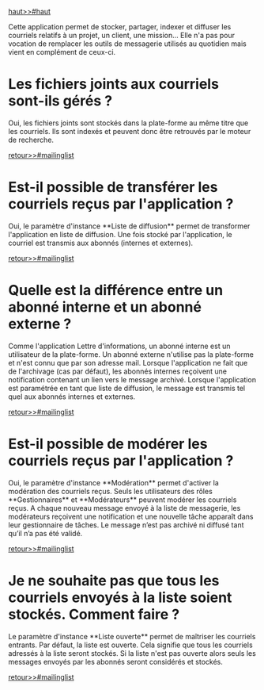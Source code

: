 [[haut>>#haut]]

Cette application permet de stocker, partager, indexer et diffuser les courriels relatifs à un projet, un client, une mission... 
Elle n'a pas pour vocation de remplacer les outils de messagerie utilisés au quotidien mais vient en complément de ceux-ci.

= Les fichiers joints aux courriels sont-ils gérés ? =

Oui, les fichiers joints sont stockés dans la plate-forme au même titre que les courriels. Ils sont indexés et peuvent donc être retrouvés par le moteur de recherche.

[[retour>>#mailinglist]]

= Est-il possible de transférer les courriels reçus par l'application ? =

Oui, le paramètre d'instance **Liste de diffusion** permet de transformer l'application en liste de diffusion. 
Une fois stocké par l'application, le courriel est transmis aux abonnés (internes et externes).

[[retour>>#mailinglist]]

= Quelle est la différence entre un abonné interne et un abonné externe ? =

Comme l'application Lettre d'informations, un abonné interne est un utilisateur de la plate-forme. Un abonné externe n'utilise pas la plate-forme et n'est connu que par son adresse mail.
Lorsque l'application ne fait que de l'archivage (cas par défaut), les abonnés internes reçoivent une notification contenant un lien vers le message archivé.
Lorsque l'application est paramétrée en tant que liste de diffusion, le message est transmis tel quel aux abonnés internes et externes.

[[retour>>#mailinglist]]

= Est-il possible de modérer les courriels reçus par l'application ? =

Oui, le paramètre d'instance **Modération** permet d'activer la modération des courriels reçus. 
Seuls les utilisateurs des rôles **Gestionnaires** et **Modérateurs** peuvent modérer les courriels reçus. 
A chaque nouveau message envoyé à la liste de messagerie, les modérateurs reçoivent une notification et une nouvelle tâche apparaît dans leur gestionnaire de tâches. 
Le message n’est pas archivé ni diffusé tant qu’il n’a pas été validé.

[[retour>>#mailinglist]]

= Je ne souhaite pas que tous les courriels envoyés à la liste soient stockés. Comment faire ? =

Le paramètre d'instance **Liste ouverte** permet de maîtriser les courriels entrants. Par défaut, la liste est ouverte. Cela signifie que tous les courriels adressés à la liste seront stockés. Si la liste n'est pas ouverte alors seuls les messages envoyés par les abonnés seront considérés et stockés.

[[retour>>#mailinglist]]
